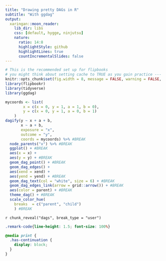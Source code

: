 ```yaml
---
title: "Drawing pretty DAGs in R"
subtitle: "With ggdag"
output:
  xaringan::moon_reader:
    lib_dir: libs
    css: [default, hygge, ninjutsu]
    nature:
      ratio: 14:8
      highlightStyle: github
      highlightLines: true
      countIncrementalSlides: false
---
```




```r
# This is the recommended set up for flipbooks
# you might think about setting cache to TRUE as you gain practice --- building flipbooks from scratch can be time consuming
knitr::opts_chunk$set(fig.width = 8, message = FALSE, warning = FALSE, comment = "", cache = FALSE, fig.retina = 3)
library(flipbookr)
library(tidyverse)
library(ggdag)
```


```r
mycoords <- list(
        x = c(x = 0, y = 1, a = 1, b = 0),
        y = c(x = 0, y = 1, a = 0, b = 1)
    )
dagify(y ~ x + a + b,
       x ~ a + b,
       exposure = "x",
       outcome = "y",
       coords = mycoords) %>% #BREAK 
  node_parents("x") %>% #BREAK
  ggplot() + #BREAK
  aes(x = x) +
  aes(y = y) + #BREAK
  geom_dag_point() + #BREAK
  geom_dag_edges() +
  aes(xend = xend) +
  aes(yend = yend) + #BREAK
  geom_dag_text(col = "white", size = 6) + #BREAK
  geom_dag_edges_link(arrow = grid::arrow()) + #BREAK
  aes(color = parent) + #BREAK
  theme_dag() + #BREAK
  scale_color_hue(
    breaks  = c("parent", "child")
    ) #BREAK
```

`r chunk_reveal("dags", break_type = "user")`


```css
.remark-code{line-height: 1.5; font-size: 100%}

@media print {
  .has-continuation {
    display: block;
  }
}
```
